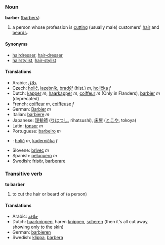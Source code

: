 ===Noun===
'''barber''' ([[barbers]])

# a person whose profession is [[cut]]ting (usually male) customers' [[hair]] and [[beard]]s.

====Synonyms====
*[[hairdresser]], [[hair-dresser]]
*[[hairstylist]], [[hair-stylist]]

==== Translations ====
*Arabic: [[حلاق]]
*Czech: [[holič]], [[lazebník]], [[bradýř]] (hist.) ''m'',  [[holička]] ''f''
*Dutch: [[kapper]] ''m'', [[haarkapper]] ''m'', [[coiffeur]] ''m'' (Only in Flanders), [[barbier]] ''m'' (deprecated)
*French: [[coiffeur]] ''m'', [[coiffeuse]] ''f''
*German: [[Barbier]] ''m''
*Italian: [[barbiere]] ''m''
*Japanese: [[理髪師]] ([[りはつし]], rihatsushi), [[床屋]] ([[とこや]], tokoya)
*Latin: [[tonsor]] ''m''
*Portuguese: [[barbeiro]] ''m''
*{{sk}}: [[holič#Slovak|holič]] ''m'', [[kaderníčka]] ''f''
*Slovene: [[brivec]] ''m''
*Spanish: [[peluquero]] ''m''
*Swedish: [[frisör]], [[barberare]]

===Transitive verb===
'''to barber'''

# to cut the hair or beard of (a person)

====Translations====
*Arabic: [[حلاقة]]
*Dutch: [[haarknippen]], haren [[knippen]], [[scheren]] (then it's all cut away, showing only to the skin)
*German: [[barbieren]]
*Swedish: [[klippa]], [[barbera]]